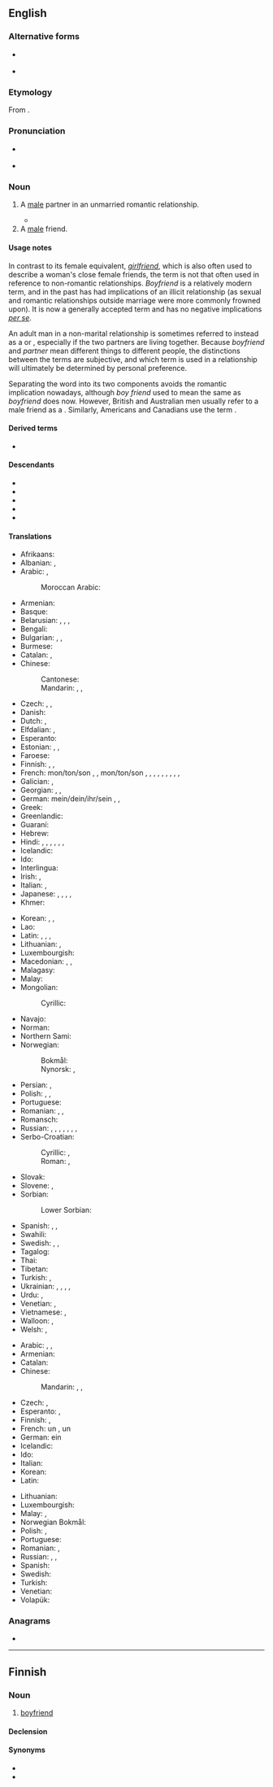 {{also|boy-friend|boy friend}}
==English==

===Alternative forms===
* {{l|en|boy friend}} {{qualifier|dated}}
* {{l|en|boy-friend}} {{qualifier|dated}}

===Etymology===
From {{compound|en|boy|friend}}.

===Pronunciation===
* {{a|GA}} {{IPA|en|/ˈbɔɪˌfɹɛnd/|/ˈbɔɪfɹənd/}}
* {{audio|en|En-us-boyfriend.ogg|Audio (US)}}

===Noun===
{{en-noun}}

# A [[male]] partner in an unmarried romantic relationship.
#: {{cot|en|fiancé|girlfriend|enbyfriend|husband|lover|significant other}}
#* {{quote-song|en|year=2012|artist=Justin Bieber|title=Boyfriend|passage=If I was your '''boyfriend''', I’d never let you go / I can take you places you ain’t never been before.}}
# A [[male]] friend.
#: {{syn|en|guyfriend|q1=slang|buddy|pal|mate|Thesaurus:friend}}

====Usage notes====
In contrast to its female equivalent, ''[[girlfriend]]'', which is also often used to describe a woman's close female friends, the term is not that often used in reference to non-romantic relationships. ''Boyfriend'' is a relatively modern term, and in the past has had implications of an illicit relationship (as sexual and romantic relationships outside marriage were more commonly frowned upon). It is now a generally accepted term and has no negative implications ''[[per se]]''.

An adult man in a non-marital relationship is sometimes referred to instead as a {{m|en|significant other}} or {{m|en|partner}}, especially if the two partners are living together. Because ''boyfriend'' and ''partner'' mean different things to different people, the distinctions between the terms are subjective, and which term is used in a relationship will ultimately be determined by personal preference.

Separating the word into its two components {{m|en|boy friend}} avoids the romantic implication nowadays, although ''boy friend'' used to mean the same as ''boyfriend'' does now. However, British and Australian men usually refer to a male friend as a {{m|en|mate}}. Similarly, Americans and Canadians use the term {{m|en|buddy}}.

====Derived terms====
* {{l|en|boyfriendable}}

====Descendants====
* {{desc|hi|बॉयफ़्रेंड|tr=bŏyfreṇḍ|bor=1}}
* {{desc|ja|ボーイフレンド|tr=bōifurendo|bor=1}}
* {{desc|ko|보이프렌드|bor=1}}
* {{desc|ru|бойфре́нд|tr=bojfrɛ́nd|bor=1}}
* {{desc|ur|بایفْرینْڈ|tr=bayfrenḍ|bor=1}}

====Translations====
{{trans-top|male partner in a romantic relationship}}
* Afrikaans: {{t|af|kêrel}}
* Albanian: {{t+|sq|dashur|m}}, {{t+|sq|dashnor|m}}
* Arabic: {{t|ar|خَلِيل|m}}, {{t|ar|رَفِيق|m}}
*: Moroccan Arabic: {{t|ary|صْحاب|m|tr=ṣḥæb}}
* Armenian: {{t+|hy|ընկեր}}
* Basque: {{t+|eu|mutil-lagun}}
* Belarusian: {{t|be|каха́нак|m}}, {{t|be|хло́пец|m}}, {{t|be|ся́бар|m}}, {{t|be|пры́яцель|m}}
* Bengali: {{t|bn|প্রেমিক}}
* Bulgarian: {{t+|bg|га́дже|n}} {{qualifier|boyfriend or girlfriend}}, {{t+|bg|прия́тел|m}}, {{t+|bg|момче́|n}}
* Burmese: {{t+|my|ရည်းစား}} {{qualifier|boyfriend or girlfriend}}
* Catalan: {{t+|ca|xicot|m}}, {{t+|ca|nòvio|m}}
* Chinese:
*: Cantonese: {{t|yue|男朋友|tr=naam4 pang4 jau5}}
*: Mandarin: {{t+|cmn|男朋友|tr=nánpéngyou}}, {{qualifier|boyfriend or [[girlfriend]]}} {{t+|cmn|對象}}, {{t+|cmn|对象|tr=duìxiàng}}
* Czech: {{t+|cs|přítel|m}}, {{t+|cs|kluk|m}}, {{t+|cs|milenec|m}}
* Danish: {{t+|da|kæreste}}
* Dutch: {{t+|nl|vriend|m}}, {{t+|nl|lief|n}}
* Elfdalian: {{t|ovd|tjärest|m}}, {{t|ovd|flaks|m}}
* Esperanto: {{t|eo|koramiko}}
* Estonian: {{t+|et|poiss}}, {{t|et|poissõber}}, {{t|et|kavaler}} {{qualifier|dated}}
* Faroese: {{t|fo|sjeikur|m}}
* Finnish: {{t+|fi|poikaystävä}}, {{t|fi|poikakaveri}} {{qualifier|boy}}, {{t+|fi|miesystävä}} {{qualifier|adult}}
* French: mon/ton/son {{t+|fr|ami|m}}, {{t+|fr|petit ami|m}} {{qualifier|dated, adolescents}}, mon/ton/son {{t+|fr|copain|m}}, {{t+|fr|petit copain|m}} {{qualifier|dated, adolescents}}, {{t+|fr|chum|m}} {{qualifier|Quebec}}, {{t+|fr|mec|m}} {{qualifier|adolescents}}, {{t+|fr|keum|m}} {{qualifier|adolescents}}, {{t+|fr|chéri|m}}, {{t+|fr|compagnon|m}} {{qualifier|adults}}, {{t+|fr|partenaire|m}} {{qualifier|adults}}, {{t+|fr|amoureux|m}}, {{t+|fr|sigisbée|m}}
* Galician: {{t+|gl|noivo|m}}, {{t+|gl|mozo|m}}
* Georgian: {{t|ka|შეყვარებული|sc=Geor}}, {{t|ka|მეგობარი ბიჭი|sc=Geor}}, {{t|ka|მეგობარი კაცი|sc=Geor}}
* German: mein/dein/ihr/sein {{t+|de|Freund|m}}, {{t|de|Boyfriend|m}}, {{t|de|fester Freund|m}}
* Greek: {{t+|el|γκόμενος|m|sc=Grek}}
* Greenlandic: {{t|kl|angutaat}}
* Guaraní: {{t|gn|kichiha}}
* Hebrew: {{t+|he|חָבֵר|m|tr=khavér}}
* Hindi: {{t|hi|बॉयफ़्रेंड|m|tr=bŏyfreṇḍ}}, {{t+|hi|प्रेमी|m}} {{qualifier|also lover}}, {{t+|hi|साथी}} {{qualifier|partner}}, {{t+|hi|प्रिय|m}}, {{t|hi|[[पुरुष]] [[मित्र]]|m}}, {{t+|hi|मित्र|m}} {{qualifier|friend}}, {{t+|hi|दोस्त|m}} {{qualifier|friend}}
* Icelandic: {{t+|is|kærasti|m}}
* Ido: {{t|io|amoratulo}}
* Interlingua: {{t|ia|nuptio}}
* Irish: {{t|ga|stócach|m}}, {{t+|ga|buachaill|m}}
* Italian: {{t+|it|ragazzo|m}}, {{t+|it|fidanzato|m}}
* Japanese: {{t+|ja|カレ|tr=kare}}, {{t+|ja|彼|tr=かれ, kare}} {{qualifier|also "he" (pronoun)}}, {{t+|ja|彼氏|tr=かれし, kareshi}}, {{t|ja|カレシ|tr=kareshi}}, {{t|ja|ボーイフレンド|tr=bōifurendo}}
* Khmer: {{t|km|មិត្តប្រុស}}
{{trans-mid}}
* Korean: {{t+|ko|남자친구(男子親舊)}}, {{t+|ko|남친}} {{qualifier|colloquial}}, {{t+|ko|보이프렌드}} {{qualifier|dated, before 1980s}}
* Lao: {{t|lo|ຜູ້ບ່າວ}}
* Latin: {{t+|la|amans}}, {{t+|la|amator}}, {{t|la|amiculus}}, {{t+|la|amicus}}
* Lithuanian: {{t+|lt|vaikinas|m}}, {{t+|lt|draugas|m}}
* Luxembourgish: {{t+|lb|Frënd|m}}
* Macedonian: {{t+|mk|момче|n}}, {{t|mk|дечко|m}}, {{t|mk|пријател|m}}
* Malagasy: {{t+|mg|sipa}}
* Malay: {{t|ms|teman lelaki}}
* Mongolian:
*: Cyrillic: {{t|mn|найз банди}}
* Navajo: {{t|nv|hweʼeshkii}}
* Norman: {{t|nrf|galant|m}}
* Northern Sami: {{t|se|irgi}}
* Norwegian:
*: Bokmål: {{t+|nb|kjæreste|m}}
*: Nynorsk: {{t|nn|kjærast|m}}, {{t|nn|kjæraste|m}}
* Persian: {{t|fa|دوست‌پسر|tr=dust-pesar}}, {{t+|fa|حبیب|tr=habib}} {{qualifier|lover}}
* Polish: {{t+|pl|chłopak|m}}, {{qualifier|colloquial, boyfriend or girlfriend}} {{t+|pl|sympatia|f}}, {{t+|pl|przyjaciel|m}}
* Portuguese: {{t+|pt|namorado|m}}
* Romanian: {{t+|ro|prieten|m}}, {{t+|ro|iubit|m}}, {{t+|ro|amant|m}}
* Romansch: {{t|rm|marus|m}}
* Russian: {{t+|ru|кавале́р|m}}, {{t+|ru|друг|m}}, {{t+|ru|па́рень|m}}, {{t+|ru|возлю́бленный|m}}, {{t+|ru|бойфре́нд|m|tr=bojfrɛ́nd}}, {{t+|ru|ухажёр|m}}, {{t+|ru|прия́тель|m}}, {{t+|ru|дружо́к|m}}
* Serbo-Croatian:
*: Cyrillic: {{t|sh|де̏чко|m}}, {{t|sh|при̏јатељ|m}}
*: Roman: {{t+|sh|dȅčko|m}}, {{t+|sh|prȉjatelj|m}}
* Slovak: {{t|sk|priateľ|m}}
* Slovene: {{t+|sl|fant|m}}, {{t+|sl|prijatelj|m}}
* Sorbian:
*: Lower Sorbian: {{t|dsb|pśijaśel|m}}
* Spanish: {{t+|es|novio|m}}, {{qualifier|Chile}} {{t+|es|pololo|m}}, {{t+|es|enamorado|m}}
* Swahili: {{t+|sw|mpenzi}}
* Swedish: {{t+|sv|pojkvän}}, {{t+|sv|kille}}, {{t+|sv|käraste|c}}
* Tagalog: {{t|tl|nobyo}}
* Thai: {{t+|th|แฟน}} {{qualifier|boyfriend or girlfriend}}
* Tibetan: {{t|bo|དགའ་རོགས|sc=Tibt}}
* Turkish: {{t|tr|erkek arkadaş}}, {{t+|tr|sevgili}}
* Ukrainian: {{t+|uk|коха́ний|m}}, {{t+|uk|па́рубок|m}}, {{t+|uk|хло́пець|m}}, {{t+|uk|друг|m}}, {{t|uk|при́ятель|m}}
* Urdu: {{t|ur|بایفْرینْڈ|m|tr=bayfreṇḍ}}, {{t|ur|حبیب|m|tr=habīb}}
* Venetian: {{t+|vec|moros|m}}, {{t+|vec|moroxo|m}}
* Vietnamese: {{t|vi|bạn trai}}, {{qualifier|also girlfriend; lover}} {{t+|vi|người yêu}}
* Walloon: {{t+|wa|galant|m}}, {{t+|wa|madjopin|m}}
* Welsh: {{t+|cy|cariad|m}} {{qualifier|also girlfriend}}, {{t+|cy|sboner|m}} {{qualifier|also girlfriend}}
{{trans-bottom}}

{{trans-top|male friend}}
* Arabic: {{t|ar|صَدِيق|m}}, {{t|ar|رَفِيق|m}}, {{t|ar|زَمِيل|m}}
* Armenian: {{t+|hy|ընկեր}}
* Catalan: {{t+|ca|amic|m}}
* Chinese:
*: Mandarin: {{qualifier|male friend}} {{t|cmn|[[男]][[的]][[朋友]]|tr=nán de péngyou}}, {{qualifier|buddy}} {{t+check|cmn|哥們兒}}, {{t+check|cmn|哥们儿|tr=gēmenr}}
* Czech: {{t+|cs|přítel|m}}, {{t+|cs|kamarád|m}}
* Esperanto: {{t|eo|amikiĉo}}, {{t|eo|viramiko}}
* Finnish: {{t+|fi|kaveri}}, {{t+|fi|ystävä}}
* French: un {{t+|fr|ami|m}}, un {{t+|fr|copain|m}}
* German: ein {{t+|de|Freund|m}}
* Icelandic: {{t+|is|vinur|m}}
* Ido: {{t+|io|amikulo}}
* Italian: {{t+|it|amico|m}}
* Korean: {{t|ko|남사친}} {{qualifier|slang}}
* Latin: {{t+|la|amicus|m}}
{{trans-mid}}
* Lithuanian: {{t+|lt|draugas}}
* Luxembourgish: {{t+|lb|Frënd|m}}
* Malay: {{t|ms|teman lelaki}}, {{t|ms|kawan lelaki}}
* Norwegian Bokmål: {{t+|nb|venn|m}}
* Polish: {{t+|pl|przyjaciel|m}}, {{t+|pl|kumpel|m}}
* Portuguese: {{t+|pt|amigo|m}}
* Romanian: {{t+|ro|prieten|m}}, {{t+|ro|amic|m}}
* Russian: {{t+|ru|друг|m}}, {{t+|ru|прия́тель|m}}, {{t+|ru|това́рищ|m}}
* Spanish: {{t+|es|amigo|m}}
* Swedish: {{t+|sv|killkompis|c}}
* Turkish: {{t+|tr|arkadaş}}
* Venetian: {{t+|vec|amigo|m}}
* Volapük: {{t+|vo|hiflen}}
{{trans-bottom}}

===Anagrams===
* {{anagrams|en|a=bdefinory|friend boy|friendboy}}

{{C|en|Male people}}

----

==Finnish==

===Noun===
{{fi-noun}}

# {{lb|fi|rare}} [[#English|boyfriend]]

====Declension====
{{fi-decl-risti|boyfriend|||ä|i=0}}

====Synonyms====
* {{l|fi|poikakaveri}}
* {{l|fi|poikaystävä}}